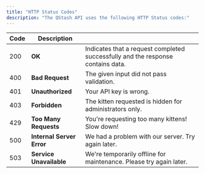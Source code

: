 ```yaml
---
title: "HTTP Status Codes"
description: "The QStash API uses the following HTTP Status codes:"
---
```


| Code | Description               |                                                                                 |
| ---- | ------------------------- | ------------------------------------------------------------------------------- |
| 200  | **OK**                    | Indicates that a request completed successfully and the response contains data. |
| 400  | **Bad Request**           | The given input did not pass validation.                                        |
| 401  | **Unauthorized**          | Your API key is wrong.                                                          |
| 403  | **Forbidden**             | The kitten requested is hidden for administrators only.                         |
| 429  | **Too Many Requests**     | You're requesting too many kittens! Slow down!                                  |
| 500  | **Internal Server Error** | We had a problem with our server. Try again later.                              |
| 503  | **Service Unavailable**   | We're temporarily offline for maintenance. Please try again later.              |
